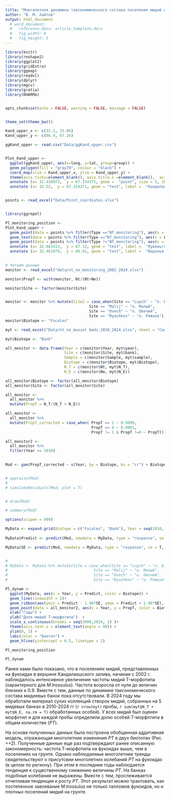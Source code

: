 ```yaml
---
title: "Многолетняя динамика таксономического состава поселения мидий на фукоидах и на мидиевых банках"
author: "В. М. Хайтов"
output: html_document
  # word_document:
  #   reference_docx: article_template.docx
  #   fig_width: 8
  #   fig_height: 5
---
```


```r

library(knitr)
library(reshape2)
library(ggplot2)
library(gridExtra)
library(ggmap)
library(readxl)
library(dplyr)
library(mgcv)
library(gratia)
library(DHARMa)


opts_chunk$set(echo = FALSE, warning = FALSE, message = FALSE)


theme_set(theme_bw())


```







```r


Kand_upper_x <- c(32.2, 33.06)
Kand_upper_y <- c(66.9, 67.16)

ggKand_upper <- read.csv("Data/ggKand_upper.csv")


Plot_Kand_upper <- 
  ggplot(ggKand_upper, aes(x=long, y=lat, group=group)) + 
  geom_polygon(fill = "gray70", colour = "black") + 
  coord_map(xlim = Kand_upper_x, ylim = Kand_upper_y) + 
  theme(axis.ticks=element_blank(), axis.title.x =element_blank(),  axis.title.y= element_blank(), plot.background = element_rect(fill = NULL), panel.grid = element_blank())  +  
  annotate (x= 32.410973,  y = 67.154371, geom =  "point", size = 5, shape = 21, color = "black", fill = "white") +
  annotate (x= 32.52,  y = 67.154371, geom = "text", label =  "Кандалакша")


points <- read_excel("Data/Point_coordiates.xlsx")


library(ggrepel)

Pl_monitoring_position <-
Plot_Kand_upper + 
  geom_point(data = points %>% filter(Type =="NT_monitoring"), aes(x = Lon, y = Lat, group = 1), size = 5, fill = "yellow", shape = 21) +
  geom_text(data = points %>% filter(Type =="NT_monitoring"), aes(x = Lon, y = Lat, group = 1, label = 1:4)) +
  geom_point(data = points %>% filter(Type !="NT_monitoring"), aes(x = Lon, y = Lat, group = 1), size = 4, fill = "blue", shape = 22) +
  annotate (x= 32.663313,  y = 67.13, geom = "text", label =  "Лувеньгский архипелаг") +
  annotate (x= 32.461079,  y = 66.91, geom = "text", label =  "Воронья губа") 
  

```







```r
# Читаем данные
monitor <- read_excel("data/nt_ne_monitoring_2002_2024.xlsx") 

monitor$PropT <- with(monitor, Nt/(Nt+Ne))

monitor$Site <- factor(monitor$Site)


monitor <- monitor %>% mutate(Site2 = case_when(Site == "Lupch" ~ "о. Б. Лубчостров",
                                     Site == "Malij" ~ "о. Малый",
                                     Site == "Ovech" ~ "о. Овечий",
                                     Site == "Ryashkov" ~ "о. Ряжков")) 
monitor$Biotope <- "Fucales"

myt <- read_excel("Data/nt_ne_mussel beds_2010_2024.xlsx", sheet = "Соотношение T и E  в пробах", na = "NA")

myt$Biotope <- "Bank" 

```


```r

all_monitor <- data.frame(Year = c(monitor$Year, myt$year),
                          Site = c(monitor$Site, myt$bank), 
                          Sample = c(monitor$Sample, myt$sample),
                          Biotope = c(monitor$Biotope, myt$Biotope),
                          N_T = c(monitor$Nt, myt$N_T),
                          N_E = c(monitor$Ne, myt$N_E))

all_monitor$Biotope <- factor(all_monitor$Biotope)
all_monitor$Site <- factor(all_monitor$Site)

all_monitor <- 
  all_monitor %>% 
  mutate(PropT = N_T/(N_T + N_E))

all_monitor <- 
  all_monitor %>%
  mutate(PropT_corrected = case_when( PropT == 1 ~ 0.9999,
                                      PropT == 0 ~ 0.0001,
                                      PropT != 1 & PropT !=0 ~ PropT))

all_monitor2 <-
  all_monitor %>% 
  filter(Year >= 2010)
  
```


```r

Mod <- gam(PropT_corrected ~ s(Year, by = Biotope, bs = "cr") + Biotope + s(Site, bs = "re"), family = "betar", method = "REML", data = all_monitor2)


# appraise(Mod)
# 
# simulateResiduals(Mod, plot = T)


# draw(Mod)

# summary(Mod)
```


```r
options(scipen = 999)

MyData <- expand.grid(Biotope = c("Fucales", "Bank"), Year = seq(2010, 2024, 0.1))
  
MyData$Predict <- predict(Mod, newdata = MyData, type = "response", se = T, exclude = "s(Site)", newdata.guaranteed=TRUE )$fit

MyData$SE <- predict(Mod, newdata = MyData, type = "response", se = T, exclude = "s(Site)", newdata.guaranteed=TRUE )$se.fit


# 
# MyData <- MyData %>% mutate(Site = case_when(Site == "Lupch" ~ "о. Б. Лубчостров",
#                                      Site == "Malij" ~ "о. Малый",
#                                      Site == "Ovech" ~ "о. Овечий",
#                                      Site == "Ryashkov" ~ "о. Ряжков"))

Pl_dynam <- 
  ggplot(MyData, aes(x = Year, y = Predict, color = Biotope)) +
  geom_line(linewidth = 2)+ 
  geom_ribbon(aes(ymin = Predict - 1.96*SE, ymax = Predict + 1.96*SE), alpha = 0.2)+   scale_color_manual(values = c("darkgreen", "black")) +
  geom_point(data = all_monitor2, aes(x = Year, y = PropT, color = Biotope), size = 1) +
  xlab("Годы") + 
  ylab("Доля мидий T-морфотипа")  + 
  scale_x_continuous(breaks = seq(2008,2024, 2) )+
  theme(axis.text.x = element_text(angle = 90)) +
  ylim(0, 1) +
  labs(color = "Биотоп") +
  geom_hline(yintercept = 0.5, linetype = 2)

```








```r
Pl_monitoring_position
```



```r
Pl_dynam
```


Ранее нами было показано, что в поселениях мидий, представленных на фукоидах в вершине Кандалакшского залива, начиная с 2002 г. наблюдалось интенсивное увеличение частоты мидий T-морфотипа (характерного для *M.trossulus*). Частота возросла от нуля до величин близких к 0.9. Вместе с тем, данные по динамике таксономического состава мидиевых банок пока отсутствовали. В 2024 году мы обработали материал сухих коллекций створок мидий, собранных на 5 мидевых банках в 2010-2024 гг (`r nrow(myt)` пробы, `r sum(myt$N_T + myt$N_E, na.rm = T)` обработанных особей).  У всех мидий был оценен морфотип и для каждой пробы определяли долю особей T-морфлтипа в общем количестве (*PT*). 

На основе полученных данных была построена обобщенная аддитивная модель, отражающая многолетние изменения *PT*  в двух биотопах (Рис. ++2). Полученные данные еще раз подтверждают ранее описанную закономерность: частота Т-морфотипа на фукоидах выше, чем в поселениях на грунте. Однако наблюдаемые многолетние тренды свидетельствуют о присутсвии многолетних колебаний *PT* на фукоидах (в целом по региону). При этом в последние годы наблюдается тенденция к существенному снижению величины *PT*. На банках подобные колебания не выражены. Вместе с тем, прослеживается отчетливая тенденция к росту *PT*. Этот результат можно трактовать, как постепенное завоевание M.trossulus не только талломов фукоидов, но и плотных поселений мидий на грунте. 

